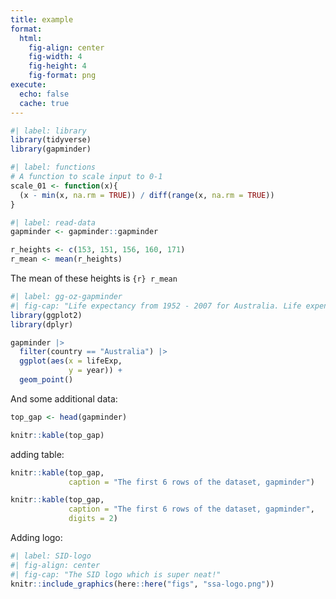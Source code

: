 ```yaml
---
title: example
format: 
  html:
    fig-align: center
    fig-width: 4
    fig-height: 4
    fig-format: png
execute:
  echo: false
  cache: true
---
```


```r
#| label: library
library(tidyverse)
library(gapminder)
```

```r
#| label: functions
# A function to scale input to 0-1
scale_01 <- function(x){
  (x - min(x, na.rm = TRUE)) / diff(range(x, na.rm = TRUE))
}
```

```r
#| label: read-data
gapminder <- gapminder::gapminder
```

```r
r_heights <- c(153, 151, 156, 160, 171)
r_mean <- mean(r_heights)
```

The mean of these heights is `{r} r_mean`

```r
#| label: gg-oz-gapminder
#| fig-cap: "Life expectancy from 1952 - 2007 for Australia. Life expentancy increases steadily except from 1962 to 1969. We can safely say that our life expectancy is higher than it has ever been!"
library(ggplot2)
library(dplyr)

gapminder |>
  filter(country == "Australia") |>
  ggplot(aes(x = lifeExp,
             y = year)) + 
  geom_point()
```

And some additional data:

```r
top_gap <- head(gapminder)

knitr::kable(top_gap)
```

adding table:

```r
knitr::kable(top_gap,
             caption = "The first 6 rows of the dataset, gapminder")
```

```r
knitr::kable(top_gap,
             caption = "The first 6 rows of the dataset, gapminder",
             digits = 2)
```


Adding logo:

```r
#| label: SID-logo
#| fig-align: center
#| fig-cap: "The SID logo which is super neat!"
knitr::include_graphics(here::here("figs", "ssa-logo.png"))
```